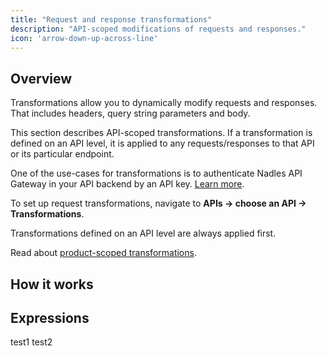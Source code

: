 ```yaml
---
title: "Request and response transformations"
description: "API-scoped modifications of requests and responses."
icon: 'arrow-down-up-across-line'
---
```




## Overview

Transformations allow you to dynamically modify requests and responses. That includes headers, query string parameters and body.

This section describes API-scoped transformations. If a transformation is defined on an API level, it is applied to any requests/responses to that API or its particular endpoint.

One of the use-cases for transformations is to authenticate Nadles API Gateway in your API backend by an API key. [Learn more](https://docs.nadles.com/api-management/exposing-your-api/#configuring-nadles-api-gateway).

To set up request transformations, navigate to **APIs → choose an API → Transformations**.

<Tip>
  Transformations defined on an API level are always applied first.

  Read about [product-scoped transformations](https://docs.nadles.com/product-modeling/transformations/).
</Tip>

## How it works

<HowItWorks />

<TransformationTargets />

## Expressions
test1
<ExpressionsSnippet />
test2